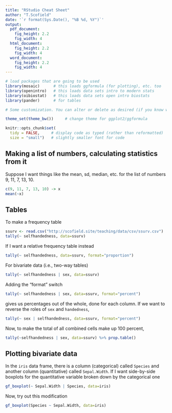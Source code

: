```yaml
---
title: "RStudio Cheat Sheet"
author: "T.Scofield"
date: '`r format(Sys.Date(), "%B %d, %Y")`'
output: 
  pdf_document:
    fig_height: 2.2
    fig_width: 4
  html_document:
    fig_height: 2.2
    fig_width: 4
  word_document:
    fig_height: 2.2
    fig_width: 4
---
```


```r
# load packages that are going to be used
library(mosaic)      # this loads ggformula (for plotting), etc. too
library(openintro)   # this loads data sets intro to modern stats 
library(oibiostat)   # this loads data sets open intro biostats 
library(pander)      # for tables

# Some customization. You can alter or delete as desired (if you know what you are doing).

theme_set(theme_bw())     # change theme for ggplot2/ggformula

knitr::opts_chunk$set(
  tidy = FALSE,     # display code as typed (rather than reformatted)
  size = "small")   # slightly smaller font for code
```

## Making a list of numbers, calculating statistics from it

Suppose I want things like the mean, sd, median, etc. for the
list of numbers 9, 11, 7, 13, 10.
```r
c(9, 11, 7, 13, 10) -> x
mean(~x)
```

## Tables
To make a frequency table
```r
ssurv <- read.csv("http://scofield.site/teaching/data/csv/ssurv.csv")
tally(~ selfhandedness, data=ssurv)
```

If I want a relative frequency table instead
```r
tally(~ selfhandedness, data=ssurv, format="proportion")
```

For bivariate data (i.e., two-way tables)
```r
tally(~ selfhandedness | sex, data=ssurv)
```

Adding the "format" switch
```r
tally(~ selfhandedness | sex, data=ssurv, format="percent")
```
gives us percentages out of the whole, done for each column.  If we want to reverse the roles of `sex` and `handedness`,
```r
tally(~ sex | selfhandedness, data=ssurv, format="percent")
```

Now, to make the total of all combined cells make up 100 percent,
```r
tally(~selfhandedness | sex, data=ssurv) %>% prop.table()
```

## Plotting bivariate data
In the `iris` data frame, there is a column (categorical) called
`Species` and another column (quantitative) called `Sepal.Width`.
If I want side-by-side boxplots for the quantitative variable
broken down by the categorical one
```r
gf_boxplot(~ Sepal.Width | Species, data=iris)
```
Now, try out this modification

```r
gf_boxplot(Species ~ Sepal.Width, data=iris)
```


